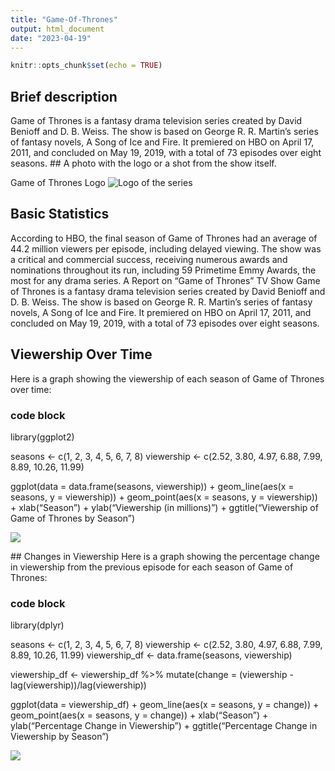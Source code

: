 ```yaml
---
title: "Game-Of-Thrones"
output: html_document
date: "2023-04-19"
---
```


```r
knitr::opts_chunk$set(echo = TRUE)
```

## Brief description 
Game of Thrones is a fantasy drama television series created by David Benioff and D. B. Weiss. The show is based on George R. R. Martin's series of fantasy novels, A Song of Ice and Fire. It premiered on HBO on April 17, 2011, and concluded on May 19, 2019, with a total of 73 episodes over eight seasons.
## A photo with the logo or a shot from the show itself.


Game of Thrones Logo
![**Logo of the series**](R.jpg)

## Basic Statistics
According to HBO, the final season of Game of Thrones had an average of 44.2 million viewers per episode, including delayed viewing.
The show was a critical and commercial success, receiving numerous awards and nominations throughout its run, including 59 Primetime Emmy Awards, the most for any drama series.
A Report on "Game of Thrones" TV Show Game of Thrones is a fantasy drama television series created by David Benioff and D. B. Weiss. The show is based on George R. R. Martin's series of fantasy novels, A Song of Ice and Fire. It premiered on HBO on April 17, 2011, and concluded on May 19, 2019, with a total of 73 episodes over eight seasons.

## Viewership Over Time
Here is a graph showing the viewership of each season of Game of Thrones over time: 

### code block
library(ggplot2)

seasons <- c(1, 2, 3, 4, 5, 6, 7, 8)
viewership <- c(2.52, 3.80, 4.97, 6.88, 7.99, 8.89, 10.26, 11.99)

ggplot(data = data.frame(seasons, viewership)) + 
  geom_line(aes(x = seasons, y = viewership)) + 
  geom_point(aes(x = seasons, y = viewership)) + 
  xlab("Season") + 
  ylab("Viewership (in millions)") + 
  ggtitle("Viewership of Game of Thrones by Season")
  
![](Rplot.png)
  
  ## Changes in Viewership
Here is a graph showing the percentage change in viewership from the previous episode for each season of Game of Thrones:
 
### code block
library(dplyr)

seasons <- c(1, 2, 3, 4, 5, 6, 7, 8)
viewership <- c(2.52, 3.80, 4.97, 6.88, 7.99, 8.89, 10.26, 11.99)
viewership_df <- data.frame(seasons, viewership)

viewership_df <- viewership_df %>%
  mutate(change = (viewership - lag(viewership))/lag(viewership))

ggplot(data = viewership_df) + 
  geom_line(aes(x = seasons, y = change)) + 
  geom_point(aes(x = seasons, y = change)) + 
  xlab("Season") + 
  ylab("Percentage Change in Viewership") + 
  ggtitle("Percentage Change in Viewership by Season")
  
![](Rplot01.png)